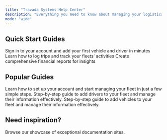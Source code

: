 ```yaml
---
title: "Travada Systems Help Center"
description: "Everything you need to know about managing your logistics fleet and tracking finances effectively. "
mode: "wide"
---
```


## Quick Start Guides

<Columns cols={2}>
  <Card title="Getting Started" icon="bolt-lightning" iconType="regular" color="#053030" href="/development">
    Sign in to your account and add your first vehicle and driver in minutes
  </Card>
  <Card title="Record Your First Trip " icon="truck" iconType="regular" color="#053030" href="/essentials/settings">
    Learn how to log trips and track your fleets' activities
  </Card>
  <Card title="Generate Reports" icon="file-chart-column" iconType="regular" color="#053030" href="/essentials/navigation">
    Create comprehensive financial reports for insights
  </Card>
</Columns>

## Popular Guides

<Columns cols={2}>
  <Card title="Get Started with Travada" href="/essentials/markdown">
    Learn how to set up your account and start managing your fleet in just a few simple steps.
  </Card>
  <Card title="Adding and Managing Drivers" href="/essentials/code">
    Step-by-step guide to add drivers to your fleet and manage their information effectively.
  </Card>
  <Card title="Adding and Managing Vehicles" href="/essentials/images">
    Step-by-step guide to add vehicles to your fleet and manage their information effectively.
  </Card>
</Columns>

## Need inspiration?

<Card title="See complete examples" icon="stars" href="https://mintlify.com/customers">
  Browse our showcase of exceptional documentation sites.
</Card>